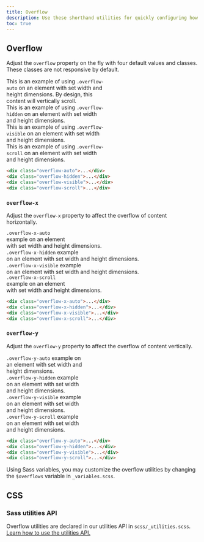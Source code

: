 ```yaml
---
title: Overflow
description: Use these shorthand utilities for quickly configuring how content overflows an element.
toc: true
---
```


## Overflow

Adjust the `overflow` property on the fly with four default values and classes. These classes are not responsive by default.

<div class="bd-example d-md-flex">
  <div class="overflow-auto p-3 mb-3 mb-md-0 me-md-3 bg-body-tertiary" style="max-width: 260px; max-height: 100px;">
    This is an example of using <code>.overflow-auto</code> on an element with set width and height dimensions. By design, this content will vertically scroll.
  </div>
  <div class="overflow-hidden p-3 mb-3 mb-md-0 me-md-3 bg-body-tertiary" style="max-width: 260px; max-height: 100px;">
    This is an example of using <code>.overflow-hidden</code> on an element with set width and height dimensions.
  </div>
  <div class="overflow-visible p-3 mb-3 mb-md-0 me-md-3 bg-body-tertiary" style="max-width: 260px; max-height: 100px;">
    This is an example of using <code>.overflow-visible</code> on an element with set width and height dimensions.
  </div>
  <div class="overflow-scroll p-3 bg-body-tertiary" style="max-width: 260px; max-height: 100px;">
    This is an example of using <code>.overflow-scroll</code> on an element with set width and height dimensions.
  </div>
</div>

```html
<div class="overflow-auto">...</div>
<div class="overflow-hidden">...</div>
<div class="overflow-visible">...</div>
<div class="overflow-scroll">...</div>
```

### `overflow-x`

Adjust the `overflow-x` property to affect the overflow of content horizontally.

<div class="bd-example d-md-flex">
  <div class="overflow-x-auto p-3 mb-3 mb-md-0 me-md-3 bg-body-tertiary w-100" style="max-width: 200px; max-height: 100px; white-space: nowrap;">
    <div><code>.overflow-x-auto</code> example on an element</div>
    <div> with set width and height dimensions.</div>
  </div>
  <div class="overflow-x-hidden p-3 mb-3 mb-md-0 me-md-3 bg-body-tertiary w-100" style="max-width: 200px; max-height: 100px;white-space: nowrap;">
    <div><code>.overflow-x-hidden</code> example</div>
    <div>on an element with set width and height dimensions.</div>
  </div>
  <div class="overflow-x-visible p-3 mb-3 mb-md-0 me-md-3 bg-body-tertiary w-100" style="max-width: 200px; max-height: 100px;white-space: nowrap;">
    <div><code>.overflow-x-visible</code> example </div>
    <div>on an element with set width and height dimensions.</div>
  </div>
  <div class="overflow-x-scroll p-3 bg-body-tertiary w-100" style="max-width: 200px; max-height: 100px;white-space: nowrap;">
    <div><code>.overflow-x-scroll</code> example on an element</div>
    <div> with set width and height dimensions.</div>
  </div>
</div>

```html
<div class="overflow-x-auto">...</div>
<div class="overflow-x-hidden">...</div>
<div class="overflow-x-visible">...</div>
<div class="overflow-x-scroll">...</div>
```

### `overflow-y`

Adjust the `overflow-y` property to affect the overflow of content vertically.

<div class="bd-example d-md-flex">
  <div class="overflow-y-auto p-3 mb-3 mb-md-0 me-md-3 bg-body-tertiary w-100" style="max-width: 200px; max-height: 100px;">
    <code>.overflow-y-auto</code> example on an element with set width and height dimensions.
  </div>
  <div class="overflow-y-hidden p-3 mb-3 mb-md-0 me-md-3 bg-body-tertiary w-100" style="max-width: 200px; max-height: 100px;">
    <code>.overflow-y-hidden</code> example on an element with set width and height dimensions.
  </div>
  <div class="overflow-y-visible p-3 mb-3 mb-md-0 me-md-3 bg-body-tertiary w-100" style="max-width: 200px; max-height: 100px;">
    <code>.overflow-y-visible</code> example on an element with set width and height dimensions.
  </div>
  <div class="overflow-y-scroll p-3 bg-body-tertiary w-100" style="max-width: 200px; max-height: 100px;">
    <code>.overflow-y-scroll</code> example on an element with set width and height dimensions.
  </div>
</div>

```html
<div class="overflow-y-auto">...</div>
<div class="overflow-y-hidden">...</div>
<div class="overflow-y-visible">...</div>
<div class="overflow-y-scroll">...</div>
```

Using Sass variables, you may customize the overflow utilities by changing the `$overflows` variable in `_variables.scss`.

## CSS

### Sass utilities API

Overflow utilities are declared in our utilities API in `scss/_utilities.scss`. [Learn how to use the utilities API.]([[docsref:/utilities/api#using-the-api]])

<ScssDocs name="utils-overflow" file="scss/_utilities.scss" />
